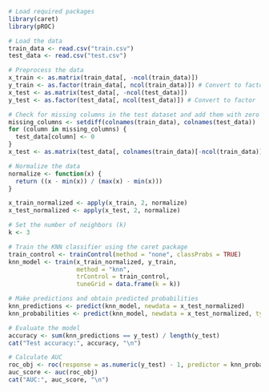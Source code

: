 ```{r}
# Load required packages
library(caret)
library(pROC)

# Load the data
train_data <- read.csv("train.csv")
test_data <- read.csv("test.csv")

# Preprocess the data
x_train <- as.matrix(train_data[, -ncol(train_data)])
y_train <- as.factor(train_data[, ncol(train_data)]) # Convert to factor
x_test <- as.matrix(test_data[, -ncol(test_data)])
y_test <- as.factor(test_data[, ncol(test_data)]) # Convert to factor

# Check for missing columns in the test dataset and add them with zero values
missing_columns <- setdiff(colnames(train_data), colnames(test_data))
for (column in missing_columns) {
  test_data[column] <- 0
}
x_test <- as.matrix(test_data[, colnames(train_data)[-ncol(train_data)]])

# Normalize the data
normalize <- function(x) {
  return ((x - min(x)) / (max(x) - min(x)))
}

x_train_normalized <- apply(x_train, 2, normalize)
x_test_normalized <- apply(x_test, 2, normalize)

# Set the number of neighbors (k)
k <- 3

# Train the KNN classifier using the caret package
train_control <- trainControl(method = "none", classProbs = TRUE)
knn_model <- train(x_train_normalized, y_train,
                   method = "knn",
                   trControl = train_control,
                   tuneGrid = data.frame(k = k))

# Make predictions and obtain predicted probabilities
knn_predictions <- predict(knn_model, newdata = x_test_normalized)
knn_probabilities <- predict(knn_model, newdata = x_test_normalized, type = "prob")

# Evaluate the model
accuracy <- sum(knn_predictions == y_test) / length(y_test)
cat("Test accuracy:", accuracy, "\n")

# Calculate AUC
roc_obj <- roc(response = as.numeric(y_test) - 1, predictor = knn_probabilities[, 2])
auc_score <- auc(roc_obj)
cat("AUC:", auc_score, "\n")

```

